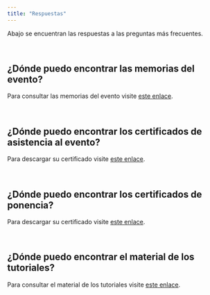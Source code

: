 ```yaml
---
title: "Respuestas"
---
```

Abajo se encuentran las respuestas a las preguntas más frecuentes.

<br/>

## ¿Dónde puedo encontrar las memorias del evento?

Para consultar las memorias del evento visite [este enlace](https://github.com/rdaymedellin/rdaymedellin.github.io/blob/master/documentos/Memorias/Memorias_Rday_Medellin.pdf).

<br/>

## ¿Dónde puedo encontrar los certificados de asistencia al evento?

Para descargar su certificado visite [este enlace](https://rdaymedellin.github.io/documentos/Certificados/Certificado_asistencia.pdf).

<br/>

## ¿Dónde puedo encontrar los certificados de ponencia?

Para descargar su certificado visite [este enlace](https://rdaymedellin.github.io/documentos/Certificados/Certificado_ponencia.pdf).

<br/>

## ¿Dónde puedo encontrar el material de los tutoriales?

Para consultar el material de los tutoriales visite [este enlace](https://github.com/rdaymedellin/tutoriales_Rday_2019).


